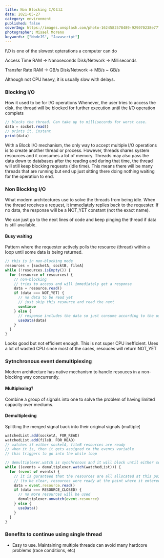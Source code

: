 ```yaml
---
title: Non Blocking I/Oとは
date: 2021-05-27
category: environment
published: false
coverImg: https://images.unsplash.com/photo-1624582578489-929070238e77?ixid=MnwxMjA3fDB8MHxwaG90by1wYWdlfHx8fGVufDB8fHx8&ixlib=rb-1.2.1&auto=format&fit=crop&w=1650&q=80
photographer: Misael Moreno
keywords: ["NodeJS", "Javascript"]
---
```


I\O is one of the slowest opterations a computer can do

Access Time
RAM -> Nanoseconds
Disk/Network -> Milliseconds

Transfer Rate
RAM -> GB/s
Disk/Network -> MB/s ~ GB/s

Although not CPU heavy, it is usually slow with delays.

### Blocking I/O

How it used to be for I/O operations
Whenever, the user tries to access the disk, the thread will be blocked for further execution until the I/O operation complets

```js
// blocks the thread. Can take up to milliseconds for worst case.
data = socket.read()
// prints it. instant
print(data)
```

With a Block I/O mechanism, the only way to accept multiple I/O operations is to create another thread or process.
However, threads shares system resources and it consumes a lot of memory.
Threads may also pass the data down to databases after the reading and during that time, the thread will still keep blocking requests (idle time).
This means there will be many threads that are running but end up just sitting there doing nothing waiting for the operation to end.

### Non Blocking I/O

What modern architectures use to solve the threads from being idle.
When the thread receives a request, it immediately replies back to the requester. If no data,
the response will be a NOT_YET constant (not the exact name).

We can just go to the next lines of code and keep pinging the thread if data is still available.

#### Busy waiting

Pattern where the requester actively polls the resource (thread) within a loop until some data is being returned.

```js
// this is in non-blocking mode
resources = [socketA, socktB, fileA]
while (!resources.isEmpty()) {
  for (resource of resources) {
    // non-blocking
    // tries to access and will immediately get a response
    data = resource.read()
    if (data === NOT_YET) {
      // no data to be read yet
      // just skip this resource and read the next
      continue
    } else {
      // response includes the data so just consume according to the user's needs
      useData(data)
    }
  }
}
```

Looks good but not efficient enough.
This is not super CPU inefficient. Uses a lot of wasted CPU since most of the cases,
resouces will return NOT_YET

### Sytnchronous event demultiplexing

Modern architecture has native mechanism to handle resouces in a non-blocking way concurrently.

#### Multiplexing?

Combine a group of signals into one to solve the problem of having limited capacity over mediums.

#### Demultiplexing

Splitting the merged signal back into their original signals (multiple)

```js
watchedList.add(socketA, FOR_READ)
watchedList.add(fileB, FOR_READ)
// watches if either socketA, fileB resources are ready
// when it is, then it gets assigned to the events variable
// this triggers to go into the while loop

// demultiplexer.watch is synchronous and it will block until either socketA, fileB is ready is ready to be read (resource allocation for the reading)
while ((events = demultiplexer.watch(watchedList))) {
  for (event of events) {
    // it is guranteed that the resources are all allocated at this point of time
    // (to be clear, resources were ready at the point where it entered the while loop)
    data = event.resource.read()
    if (data === RESOURCE_CLOSED) {
      // no more resources will be used
      demultiplexer.unwatch(event.resource)
    } else {
      useData()
    }
  }
}
```

### Benefits to continue using single thread

- Easy to use. Maintaining multiple threads can avoid many hardcore problems (race conditions, etc)
